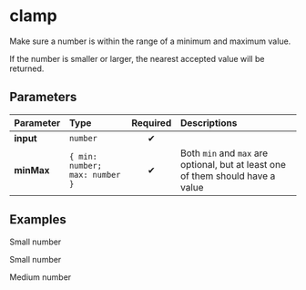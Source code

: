 
# clamp

Make sure a number is within the range of a minimum and maximum value.

If the number is smaller or larger, the nearest accepted value will be
returned.

## Parameters

| Parameter  | Type                           | Required | Descriptions                                                                    |
| :--------- | :----------------------------- | :------: | :------------------------------------------------------------------------------ |
| **input**  | `number`                       |    ✔     |                                                                                 |
| **minMax** | `{ min: number; max: number }` |    ✔     | Both `min` and `max` are optional, but at least one of them should have a value |

## Examples

Small number

<Example input={1} min={25} max={75} />

Small number

<Example input={100} min={25} max={75} />

Medium number

<Example input={50} min={25} max={75} />
